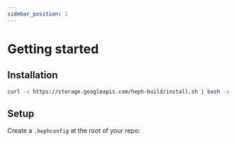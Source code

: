 ```yaml
---
sidebar_position: 1
---
```


# Getting started

## Installation

```bash
curl -s https://storage.googleapis.com/heph-build/install.sh | bash -s
```

## Setup

Create a `.hephconfig` at the root of your repo:


<HephConfig />
